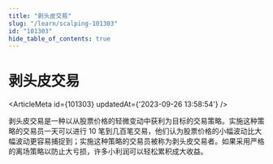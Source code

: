 ```yaml
---
title: "剥头皮交易"
slug: "/learn/scalping-101303"
id: "101303"
hide_table_of_contents: true
---
```



# 剥头皮交易

<ArticleMeta id={101303} updatedAt={'2023-09-26 13:58:54'} />
<div className='border-solid border-b border-t-0 my-4 border-[var(--ifm-color-gray-300)]' />

剥头皮交易是一种以从股票价格的轻微变动中获利为目标的交易策略。实施这种策略的交易员一天可以进行 10 笔到几百笔交易，他们认为股票价格的小幅波动比大幅波动更容易捕捉到；实施这种策略的交易员被称为剥头皮交易者。如果采用严格的离场策略以防止大亏损，许多小利润可以轻松累积成大收益。
